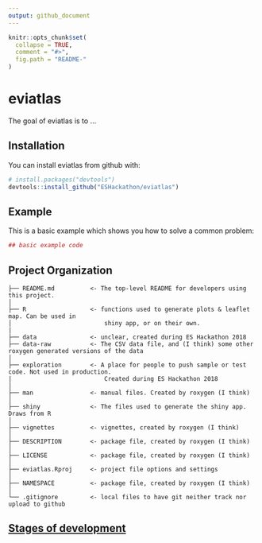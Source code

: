 ```yaml
---
output: github_document
---
```


<!-- README.md is generated from README.Rmd. Please edit that file -->

```r
knitr::opts_chunk$set(
  collapse = TRUE,
  comment = "#>",
  fig.path = "README-"
)
```

# eviatlas

The goal of eviatlas is to ...

## Installation

You can install eviatlas from github with:

```r
# install.packages("devtools")
devtools::install_github("ESHackathon/eviatlas")
```

## Example

This is a basic example which shows you how to solve a common problem:

```r
## basic example code
```

Project Organization
------------

    ├── README.md          <- The top-level README for developers using this project.
    │
    ├── R                  <- functions used to generate plots & leaflet map. Can be used in  
    │                          shiny app, or on their own. 
    |
    ├── data               <- unclear, created during ES Hackathon 2018
    ├── data-raw           <- The CSV data file, and (I think) some other roxygen generated versions of the data
    │
    ├── exploration        <- A place for people to push sample or test code. Not used in production. 
    |                          Created during ES Hackathon 2018
    │
    ├── man                <- manual files. Created by roxygen (I think)
    │
    ├── shiny              <- The files used to generate the shiny app. Draws from R
    │
    ├── vignettes          <- vignettes, created by roxygen (I think) 
    │
    ├── DESCRIPTION        <- package file, created by roxygen (I think)
    │
    ├── LICENSE            <- package file, created by roxygen (I think)
    │
    ├── eviatlas.Rproj     <- project file options and settings
    │
    ├── NAMESPACE          <- package file, created by roxygen (I think)
    │
    └── .gitignore         <- local files to have git neither track nor upload to github



## [Stages of development](https://docs.google.com/spreadsheets/d/1FnHS7NotV4ZrtnLNm4LkAfz6YdL9gnItgvqaTg85kdM/edit#gid=0)




